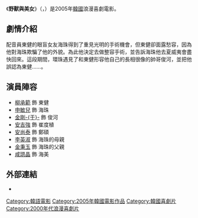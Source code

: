 {{CJK-New-Char|24A12|ver=B}}
{{Infobox Film
| name               = 野獸與美女
| original_name      = {{lang|ko|야수와 미녀}}
| image              = The Beast and the Beauty film poster.jpg
| caption            = 
| director           = [[李桂碧|李桂碧]]
| writer             = 
| starring           = [[柳承範|柳承範]]<br>[[新慜娥|新慜娥]]
| released           = {{KOR}}2005年10月27日
| runtime            = 101分鐘
| country            = {{KOR}}
| language           = [[韓語|韓語]]
| budget             = 
| gross              = 
}}
《'''野獸與美女'''》（{{lang-ko|'''야수와 미녀'''}}，{{lang-en|'''''The Beast And The Beauty'''''}}）是2005年[[韓國|韓國]]浪漫喜劇電影。

== 劇情介紹 ==
配音員東健的眼盲女友海珠得到了重見光明的手術機會，但東健卻面露愁容，因為他對海珠欺騙了他的外貌。為此他決定去做整容手術，並告訴海珠他去夏威夷會盡快回來。這段期間，環珠遇見了和東健形容他自己的長相很像的帥哥俊河，並把他誤認為東健……。
== 演員陣容 ==
*[[柳承範|柳承範]] 飾 東健
*[[申敏兒|申敏兒]] 飾 海珠
*[[金剛于|金剛-{于}-]] 飾 俊河
*[[安吉強|安吉強]] 飾 崔度植
*[[安尚泰|安尚泰]] 飾 鄭碩
*[[李英淑|李英淑]] 飾 海珠的母親
*[[金秉玉|金秉玉]] 飾 海珠的父親
*[[咸𤨒晶|咸𤨒晶]] 飾 海美

== 外部連結 ==
*{{imdb title|0485553}}

{{DEFAULTSORT:Y野}}
[[Category:韓語電影|Category:韓語電影]]
[[Category:2005年韓國電影作品|Category:2005年韓國電影作品]]
[[Category:韓國喜劇片|Category:韓國喜劇片]]
[[Category:2000年代浪漫喜劇片|Category:2000年代浪漫喜劇片]]